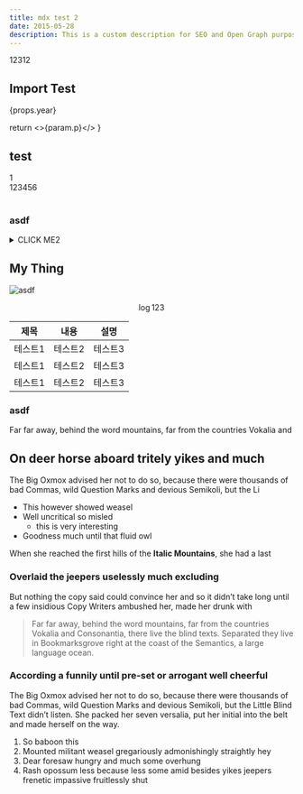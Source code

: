 ```yaml
---
title: mdx test 2
date: 2015-05-28
description: This is a custom description for SEO and Open Graph purposes, rather than the default generated excerpt. Simply add a description field to the frontmatter.
---
```


12312


## Import Test

<EX/>
<EX1/>

{props.year}

 return <>{param.p}</>
}


## test

1<br/>123456
<br/>
<br/>

<h3>asdf</h3>

<details>
<summary>CLICK ME2</summary>

```
pythonprint("hello world!")
```

</details>


## My Thing <Thing p={props.year}/>

![asdf](/test/image.jpg)


$$\log{123}$$


|제목|내용|설명|
|------|---|---|
|테스트1|테스트2|테스트3|
|테스트1|테스트2|테스트3|
|테스트1|테스트2|테스트3|

<h3 className="asdf">asdf</h3>

Far far away, behind the word mountains, far from the countries Vokalia and

## On deer horse aboard tritely yikes and much

The Big Oxmox advised her not to do so, because there were thousands of bad
Commas, wild Question Marks and devious Semikoli, but the Li

- This however showed weasel
- Well uncritical so misled
  - this is very interesting
- Goodness much until that fluid owl

When she reached the first hills of the **Italic Mountains**, she had a last
### Overlaid the jeepers uselessly much excluding

But nothing the copy said could convince her and so it didn’t take long until a
few insidious Copy Writers ambushed her, made her drunk with

> Far far away, behind the word mountains, far from the countries Vokalia and
> Consonantia, there live the blind texts. Separated they live in Bookmarksgrove
> right at the coast of the Semantics, a large language ocean.


### According a funnily until pre-set or arrogant well cheerful

The Big Oxmox advised her not to do so, because there were thousands of bad
Commas, wild Question Marks and devious Semikoli, but the Little Blind Text
didn’t listen. She packed her seven versalia, put her initial into the belt and
made herself on the way.

1.  So baboon this
2.  Mounted militant weasel gregariously admonishingly straightly hey
3.  Dear foresaw hungry and much some overhung
4.  Rash opossum less because less some amid besides yikes jeepers frenetic
    impassive fruitlessly shut